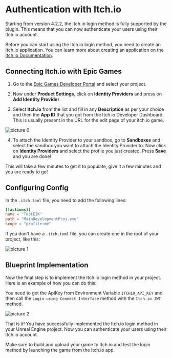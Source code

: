 # Authentication with Itch.io

Starting from version 4.2.2, the Itch.io login method is fully supported by the plugin. This means that you can now authenticate your users using their Itch.io account.

Before you can start using the Itch.io login method, you need to create an Itch.io application. You can learn more about creating an application on the [Itch.io Documentation](https://itch.io/docs/creators/getting-started).

## Connecting Itch.io with Epic Games

1. Go to the [Epic Games Developer Portal](https://dev.epicgames.com/portal/en-US/home) and select your project.

2. Now under **Product Settings**, click on **Identity Providers** and press on **Add Identity Provider**.

3. Select **Itch.io** from the list and fill in any **Description** as per your choice and then the **App ID** that you got from the Itch.io Developer Dashboard. This is usually present in the URL for the edit page of your itch.io game.

![picture 0](../../../images/be47d2a3ac03ebe9276789b10148dd49b9c736d8f7278eb9e75edba3fa1b2c28.png)  

4. To attach the Identity Provider to your sandbox, go to **Sandboxes** and select the sandbox you want to attach the Identity Provider to. Now click on **Identity Providers** and select the profile you just created. Press **Save** and you are done!

This will take a few minutes to get it to populate, give it a few minutes and you are ready to go!

## Configuring Config

In the `.itch.toml` file, you need to add the following lines:

```toml
[[actions]]
name = "TestEIK"
path = "MainDevelopmentProj.exe"
scope = "profile:me"
```

If you don't have a `.itch.toml` file, you can create one in the root of your project, like this:

![picture 1](../../../images/46ef6199f5020f0008ebf8ef2c71835c47e46485a970341a48ae35f9ff6e768e.png)  

## Blueprint Implementation

Now the final step is to implement the Itch.io login method in your project. Here is an example of how you can do this:

You need to get the ApiKey from Environment Variable `ITCHIO_API_KEY` and then call the `Login using Connect Interface` method with the `Itch.io JWT` method.

![picture 2](../../../images/914c8fea99160a173ff977654553e459c21c8f39983939e4a3b2097c004b97c1.png)  

That is it! You have successfully implemented the Itch.io login method in your Unreal Engine project. Now you can authenticate your users using their Itch.io account.

Make sure to build and upload your game to Itch.io and test the login method by launching the game from the Itch.io app.
